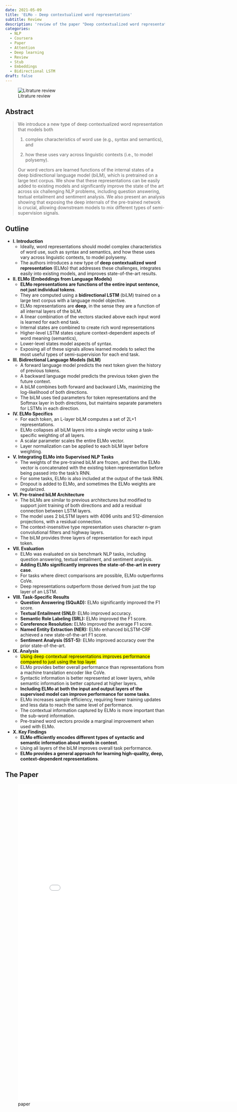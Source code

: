 ```yaml
---
date: 2021-05-09
title: 'ELMo - Deep contextualized word representations'
subtitle: Review
description: 'review of the paper "Deep contextualized word representations" on dot product attention'
categories:
  - NLP 
  - Coursera 
  - Paper
  - Attention
  - Deep learning
  - Review
  - Stub
  - Embeddings
  - Bidirectional LSTM
draft: false
---
```


![Litrature review](/images/literature-review-open-book.jpg){.column-margin}


## Abstract

> We introduce a new type of deep contextualized word representation that models both 
>
> (1) complex characteristics of word use (e.g., syntax and semantics), and 
>
> (2) how these uses vary across linguistic contexts (i.e., to model polysemy). 
>
> Our word vectors are learned functions of the internal states of a deep bidirectional language model (biLM), which is pretrained on a large text corpus. We show that these representations can be easily added to existing models and significantly improve the state of the art across six challenging NLP problems, including question answering, textual entailment and sentiment analysis. We also present an analysis showing that exposing the deep internals of the pre-trained network is crucial, allowing downstream models to mix different types of semi-supervision signals.

## Outline

- **I. Introduction**
  *   Ideally, word representations should model complex characteristics of word use, such as syntax and semantics, and how these uses vary across linguistic contexts, to model polysemy.
  *   The authors introduces a new type of **deep contextualized word representation** (ELMo) that addresses these challenges, integrates easily into existing models, and improves state-of-the-art results.
- **II. ELMo (Embeddings from Language Models)**
  *   **ELMo representations are functions of the entire input sentence, not just individual tokens**.
  *   They are computed using a **bidirectional LSTM** (biLM) trained on a large text corpus with a language model objective.
  *   ELMo representations are **deep**, in the sense they are a function of all internal layers of the biLM.
  *   A linear combination of the vectors stacked above each input word is learned for each end task.
  *   Internal states are combined to create rich word representations
    *   Higher-level LSTM states capture context-dependent aspects of word meaning (semantics),
    *   Lower-level states model aspects of syntax.
  *   Exposing all of these signals allows learned models to select the most useful types of semi-supervision for each end task.
- **III. Bidirectional Language Models (biLM)**
  *   A forward language model predicts the next token given the history of previous tokens.
  *   A backward language model predicts the previous token given the future context.
  *   A biLM combines both forward and backward LMs, maximizing the log-likelihood of both directions.
  *   The biLM uses tied parameters for token representations and the Softmax layer in both directions, but maintains separate parameters for LSTMs in each direction.
- **IV. ELMo Specifics**
  *   For each token, an L-layer biLM computes a set of 2L+1 representations.
  *   ELMo collapses all biLM layers into a single vector using a task-specific weighting of all layers.
  *   A scalar parameter scales the entire ELMo vector.
  *   Layer normalization can be applied to each biLM layer before weighting.
- **V. Integrating ELMo into Supervised NLP Tasks**
  *   The weights of the pre-trained biLM are frozen, and then the ELMo vector is concatenated with the existing token representation before being passed into the task's RNN.
  *  For some tasks, ELMo is also included at the output of the task RNN.
  *   Dropout is added to ELMo, and sometimes the ELMo weights are regularized.
- **VI. Pre-trained biLM Architecture**
  *   The biLMs are similar to previous architectures but modified to support joint training of both directions and add a residual connection between LSTM layers.
  *   The model uses 2 biLSTM layers with 4096 units and 512-dimension projections, with a residual connection.
  *   The context-insensitive type representation uses character n-gram convolutional filters and highway layers.
  *   The biLM provides three layers of representation for each input token.
- **VII. Evaluation**
  *   ELMo was evaluated on six benchmark NLP tasks, including question answering, textual entailment, and sentiment analysis.
  *   **Adding ELMo significantly improves the state-of-the-art in every case**.
  *   For tasks where direct comparisons are possible, ELMo outperforms CoVe.
  *   Deep representations outperform those derived from just the top layer of an LSTM.
- **VIII. Task-Specific Results**
  *   **Question Answering (SQuAD):** ELMo significantly improved the F1 score.
  *   **Textual Entailment (SNLI):** ELMo improved accuracy.
  *   **Semantic Role Labeling (SRL):** ELMo improved the F1 score.
  *   **Coreference Resolution:** ELMo improved the average F1 score.
  *   **Named Entity Extraction (NER):** ELMo enhanced biLSTM-CRF achieved a new state-of-the-art F1 score.
  *    **Sentiment Analysis (SST-5):** ELMo improved accuracy over the prior state-of-the-art.
- **IX. Analysis**
    * [Using deep contextual representations improves performance compared to just using the top layer.]{.mark}
    * ELMo provides better overall performance than representations from a machine translation encoder like CoVe.
    * Syntactic information is better represented at lower layers, while semantic information is better captured at higher layers.
    *   **Including ELMo at both the input and output layers of the supervised model can improve performance for some tasks**.
    *   ELMo increases sample efficiency, requiring fewer training updates and less data to reach the same level of performance.
    *   The contextual information captured by ELMo is more important than the sub-word information.
   * Pre-trained word vectors provide a marginal improvement when used with ELMo.
- **X. Key Findings**
  *   **ELMo efficiently encodes different types of syntactic and semantic information about words in context**.
  *   Using all layers of the biLM improves overall task performance.
  *   **ELMo provides a general approach for learning high-quality, deep, context-dependent representations**.


## The Paper

![paper](./paper.pdf){.col-page width=800px height=1000px group="slides"}

